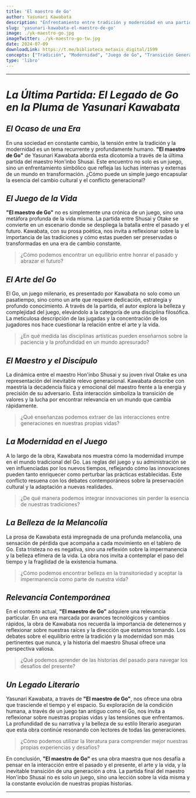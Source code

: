 ```yaml
---
title: 'El maestro de Go'
author: Yasunari Kawabata
description: "Enfrentamiento entre tradición y modernidad en una partida de Go. El maestro Hon'inbo Shusai y su rival Otake simbolizan el choque generacional y la belleza del juego como metáfora de la vida y la transición cultural."
slug: 'yasunari-kawabata-el-maestro-de-go'
image: ./yk-maestro-go.jpg
imageTwitter: ./yk-maestro-go-tw.jpg
date: 2024-07-09
downloadLink: https://t.me/biblioteca_metaxis_digital/1599
concepts: ["Tradición", "Modernidad", "Juego de Go", "Transición Generacional", "Impermanencia", "Go"]
type: 'libro'
---
```


---

# _La Última Partida: El Legado de Go en la Pluma de Yasunari Kawabata_

## _El Ocaso de una Era_

En una sociedad en constante cambio, la tensión entre la tradición y la modernidad es un tema recurrente y profundamente humano. **"El maestro de Go"** de Yasunari Kawabata aborda esta dicotomía a través de la última partida del maestro Hon'inbo Shusai. Este encuentro no solo es un juego, sino un enfrentamiento simbólico que refleja las luchas internas y externas de un mundo en transformación. ¿Cómo puede un simple juego encapsular la esencia del cambio cultural y el conflicto generacional?

## _El Juego de la Vida_

**"El maestro de Go"** no es simplemente una crónica de un juego, sino una metáfora profunda de la vida misma. La partida entre Shusai y Otake se convierte en un escenario donde se despliega la batalla entre el pasado y el futuro. Kawabata, con su prosa poética, nos invita a reflexionar sobre la importancia de las tradiciones y cómo estas pueden ser preservadas o transformadas en una era de cambio constante.

> ¿Cómo podemos encontrar un equilibrio entre honrar el pasado y abrazar el futuro?

## _El Arte del Go_

El Go, un juego milenario, es presentado por Kawabata no solo como un pasatiempo, sino como un arte que requiere dedicación, estrategia y profundo conocimiento. A través de la partida, el autor explora la belleza y complejidad del juego, elevándolo a la categoría de una disciplina filosófica. La meticulosa descripción de las jugadas y la concentración de los jugadores nos hace cuestionar la relación entre el arte y la vida.

> ¿En qué medida las disciplinas artísticas pueden enseñarnos sobre la paciencia y la profundidad en un mundo apresurado?

## _El Maestro y el Discípulo_

La dinámica entre el maestro Hon'inbo Shusai y su joven rival Otake es una representación del inevitable relevo generacional. Kawabata describe con maestría la decadencia física y emocional del maestro frente a la energía y precisión de su adversario. Esta interacción simboliza la transición de valores y la lucha por encontrar relevancia en un mundo que cambia rápidamente.

> ¿Qué enseñanzas podemos extraer de las interacciones entre generaciones en nuestras propias vidas?

## _La Modernidad en el Juego_

A lo largo de la obra, Kawabata nos muestra cómo la modernidad irrumpe en el mundo tradicional del Go. Las reglas del juego y su administración se ven influenciadas por los nuevos tiempos, reflejando cómo las innovaciones pueden tanto enriquecer como perturbar las prácticas establecidas. Este conflicto resuena con los debates contemporáneos sobre la preservación cultural y la adaptación a nuevas realidades.

> ¿De qué manera podemos integrar innovaciones sin perder la esencia de nuestras tradiciones?

## _La Belleza de la Melancolía_

La prosa de Kawabata está impregnada de una profunda melancolía, una sensación de pérdida que acompaña a cada movimiento en el tablero de Go. Esta tristeza no es negativa, sino una reflexión sobre la impermanencia y la belleza efímera de la vida. La obra nos invita a contemplar el paso del tiempo y la fragilidad de la existencia humana.

> ¿Cómo podemos encontrar belleza en la transitoriedad y aceptar la impermanencia como parte de nuestra vida?

## _Relevancia Contemporánea_

En el contexto actual, **"El maestro de Go"** adquiere una relevancia particular. En una era marcada por avances tecnológicos y cambios rápidos, la obra de Kawabata nos recuerda la importancia de detenernos y reflexionar sobre nuestras raíces y la dirección que estamos tomando. Los debates sobre el equilibrio entre la tradición y la modernidad son más pertinentes que nunca, y la historia del maestro Shusai ofrece una perspectiva valiosa.

> ¿Qué podemos aprender de las historias del pasado para navegar los desafíos del presente?

## _Un Legado Literario_

Yasunari Kawabata, a través de **"El maestro de Go"**, nos ofrece una obra que trasciende el tiempo y el espacio. Su exploración de la condición humana, a través de un juego tan antiguo como el Go, nos invita a reflexionar sobre nuestras propias vidas y las tensiones que enfrentamos. La profundidad de su narrativa y la belleza de su estilo literario aseguran que esta obra continúe resonando con lectores de todas las generaciones.

> ¿Cómo podemos utilizar la literatura para comprender mejor nuestras propias experiencias y desafíos?

En conclusión, **"El maestro de Go"** es una obra maestra que nos desafía a pensar en la interacción entre el pasado y el presente, el arte y la vida, y la inevitable transición de una generación a otra. La partida final del maestro Hon'inbo Shusai no es solo un juego, sino una lección sobre la vida misma y la constante evolución de nuestras propias historias.

---
